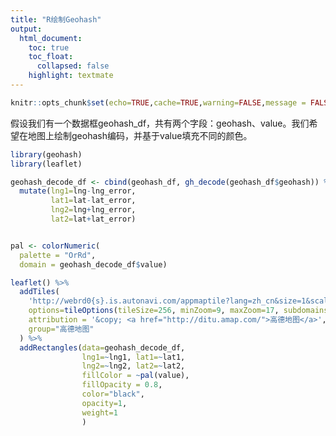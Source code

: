 ```yaml
---
title: "R绘制Geohash"
output:
  html_document:
    toc: true
    toc_float: 
      collapsed: false
    highlight: textmate
---
```


```r
knitr::opts_chunk$set(echo=TRUE,cache=TRUE,warning=FALSE,message = FALSE)
```


假设我们有一个数据框geohash_df，共有两个字段：geohash、value。我们希望在地图上绘制geohash编码，并基于value填充不同的颜色。

```r
library(geohash)
library(leaflet)

geohash_decode_df <- cbind(geohash_df, gh_decode(geohash_df$geohash)) %>%
  mutate(lng1=lng-lng_error, 
         lat1=lat-lat_error,
         lng2=lng+lng_error,
         lat2=lat+lat_error)


pal <- colorNumeric(
  palette = "OrRd",
  domain = geohash_decode_df$value)

leaflet() %>% 
  addTiles(
    'http://webrd0{s}.is.autonavi.com/appmaptile?lang=zh_cn&size=1&scale=1&style=8&x={x}&y={y}&z={z}',
    options=tileOptions(tileSize=256, minZoom=9, maxZoom=17, subdomains="1234"),
    attribution = '&copy; <a href="http://ditu.amap.com/">高德地图</a>',
    group="高德地图"
  ) %>%
  addRectangles(data=geohash_decode_df, 
                lng1=~lng1, lat1=~lat1,
                lng2=~lng2, lat2=~lat2,
                fillColor = ~pal(value),
                fillOpacity = 0.8,
                color="black",
                opacity=1,
                weight=1
                )
```